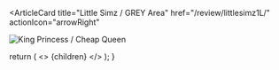 <ArticleCard
  title="Little Simz / GREY Area"
  href="/review/littlesimz1L/"
  actionIcon="arrowRight"
>

![King Princess / Cheap Queen](../../images/cd/littlesimz1L.jpg)

</ArticleCard>

  return (
    <>
      {children}
    </>
  );
}